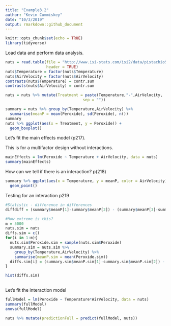 ```yaml
---
title: "Example3.2"
author: "Kevin Cummiskey"
date: "10/3/2019"
output: rmarkdown::github_document
---
```


```r
knitr::opts_chunk$set(echo = TRUE)
library(tidyverse)
```

Load data and perform data analysis.

```r
nuts = read.table(file = "http://www.isi-stats.com/isi2/data/pistachioStudySubset.txt",
                  header = TRUE)
nuts$Temperature = factor(nuts$Temperature)
nuts$AirVelocity = factor(nuts$AirVelocity)
contrasts(nuts$Temperature) = contr.sum
contrasts(nuts$AirVelocity) = contr.sum

nuts = nuts %>% mutate(Treatment = paste(Temperature,"-",AirVelocity, 
                                  sep = ""))

summary = nuts %>% group_by(Temperature,AirVelocity) %>% 
  summarise(meanP = mean(Peroxide), sd(Peroxide), n())
summary
nuts %>% ggplot(aes(x = Treatment, y = Peroxide)) +
  geom_boxplot()
```

Let's fit the main effects model (p217).

This is for a multifactor design without interactions.

```r
mainEffects = lm(Peroxide ~ Temperature + AirVelocity, data = nuts)
summary(mainEffects)

```


How can we tell if there is an interaction? p(218)

```r
summary %>% ggplot(aes(x = Temperature, y = meanP, color = AirVelocity)) + 
  geom_point() 
```

Testing for an interaction p219

```r
#Statistic - difference in differences
diffdiff = (summary$meanP[1]-summary$meanP[2]) - (summary$meanP[3]-summary$meanP[4]) 

#How extreme is this?
m = 5000
nuts.sim = nuts
diffs.sim = c()
for(i in 1:m){
  nuts.sim$Peroxide.sim = sample(nuts.sim$Peroxide)
  summary.sim = nuts.sim %>% 
    group_by(Temperature,AirVelocity) %>%
    summarise(meanP.sim = mean(Peroxide.sim))
  diffs.sim[i] = (summary.sim$meanP.sim[1]-summary.sim$meanP.sim[2]) - (summary.sim$meanP.sim[3]-summary.sim$meanP.sim[4]) 
}

hist(diffs.sim)
  
```

Let's fit the interaction model

```r
fullModel = lm(Peroxide ~ Temperature*AirVelocity, data = nuts)
summary(fullModel)
anova(fullModel)

nuts %>% mutate(predictionFull = predict(fullModel, nuts))

```


